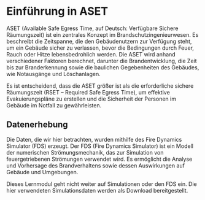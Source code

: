 # Einführung in ASET

ASET (Available Safe Egress Time, auf Deutsch: Verfügbare Sichere Räumungszeit) ist ein zentrales Konzept im Brandschutzingenieurwesen. Es beschreibt die Zeitspanne, die den Gebäudenutzern zur Verfügung steht, um ein Gebäude sicher zu verlassen, bevor die Bedingungen durch Feuer, Rauch oder Hitze lebensbedrohlich werden. Die ASET wird anhand verschiedener Faktoren berechnet, darunter die Brandentwicklung, die Zeit bis zur Branderkennung sowie die baulichen Gegebenheiten des Gebäudes, wie Notausgänge und Löschanlagen. 

Es ist entscheidend, dass die ASET größer ist als die erforderliche sichere Räumungszeit (RSET – Required Safe Egress Time), um effektive Evakuierungspläne zu erstellen und die Sicherheit der Personen im Gebäude im Notfall zu gewährleisten.

## Datenerhebung

Die Daten, die wir hier betrachten, wurden mithilfe des Fire Dynamics Simulator (FDS) erzeugt. Der FDS (Fire Dynamics Simulator) ist ein Modell der numerischen Strömungsmechanik, das zur Simulation von feuergetriebenen Strömungen verwendet wird. Es ermöglicht die Analyse und Vorhersage des Brandverhaltens sowie dessen Auswirkungen auf Gebäude und Umgebungen.

::: {.callout-warning}
Dieses Lernmodul geht nicht weiter auf Simulationen oder den FDS ein. Die hier verwendeten Simulationsdaten werden als Download bereitgestellt.
:::
